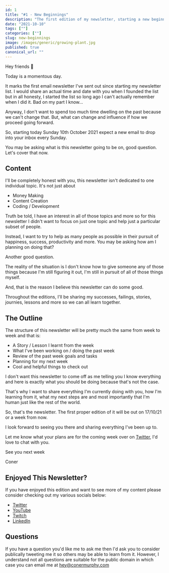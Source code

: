 ```yaml
---
id: 1
title: "#1 - New Beginnings"
description: "The first edition of my newsletter, starting a new beginning and getting the journey underway. What to expect, looking ahead and more..."
date: "2021-10-10"
tags: [""]
categories: [""]
slug: new-beginnings
image: /images/generic/growing-plant.jpg
published: true
canonical_url: ""
---
```


Hey friends 👋

Today is a momentous day.

It marks the first email newsletter I've sent out since starting my newsletter list. I would share an actual time and date with you when I founded the list but in all honesty, I started the list so long ago I can't actually remember when I did it. Bad on my part I know...

Anyway, I don't want to spend too much time dwelling on the past because we can't change that. But, what can change and influence if how we proceed going forward.

So, starting today Sunday 10th October 2021 expect a new email to drop into your inbox every Sunday.

You may be asking what is this newsletter going to be on, good question. Let's cover that now.

## Content

I'll be completely honest with you, this newsletter isn't dedicated to one individual topic. It's not just about

- Money Making
- Content Creation
- Coding / Development

Truth be told, I have an interest in all of those topics and more so for this newsletter I didn't want to focus on just one topic and help just a particular subset of people.

Instead, I want to try to help as many people as possible in their pursuit of happiness, success, productivity and more. You may be asking how am I planning on doing that?

Another good question.

The reality of the situation is I don't know how to give someone any of those things because I'm still figuring it out, I'm still in pursuit of all of those things myself.

And, that is the reason I believe this newsletter can do some good.

Throughout the editions, I'll be sharing my successes, failings, stories, journies, lessons and more so we can all learn together.

## The Outline

The structure of this newsletter will be pretty much the same from week to week and that is:

- A Story / Lesson I learnt from the week
- What I've been working on / doing the past week
- Review of the past week goals and tasks
- Planning for my next week
- Cool and helpful things to check out

I don't want this newsletter to come off as me telling you I know everything and here is exactly what you should be doing because that's not the case.

That's why I want to share everything I'm currently doing with you, how I'm learning from it, what my next steps are and most importantly that I'm human just like the rest of the world.

So, that's the newsletter. The first proper edition of it will be out on 17/10/21 or a week from now.

I look forward to seeing you there and sharing everything I've been up to.

Let me know what your plans are for the coming week over on [Twitter](https://twitter.com/MrConerMurphy/), I'd love to chat with you.

See you next week

Coner

## Enjoyed This Newsletter?

If you have enjoyed this edition and want to see more of my content please consider checking out my various socials below:

- [Twitter](https://twitter.com/MrConerMurphy/)
- [YouTube](https://www.youtube.com/channel/UCKbxBnz1xuyGAPMCOZQRdVw)
- [Twitch](https://www.twitch.tv/conermurphy)
- [LinkedIn](https://www.linkedin.com/in/coner-murphy/)

## Questions

If you have a question you'd like me to ask me then I'd ask you to consider publically tweeting me it so others may be able to learn from it. However, I understand not all questions are suitable for the public domain in which case you can email me at [hey@conermurphy.com](mailto:hey@conermurphy.com)
